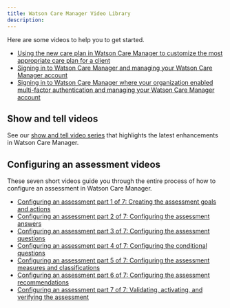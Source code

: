 ```yaml
---
title: Watson Care Manager Video Library
description: 
---
```


<PageDescription>

Here are some videos to help you to get started.

</PageDescription>

* [Using the new care plan in Watson Care Manager to customize the most appropriate care plan for a client](https://mediacenter.ibm.com/media/Using%20the%20new%20care%20plan%20in%20Watson%20Care%20Manager%20to%20customize%20the%20most%20appropriate%20care%20plan%20for%20a%20client./1_socf5boe)
* [Signing in to Watson Care Manager and managing your Watson Care Manager account](https://mediacenter.ibm.com/media/Signing+in+to+IBM+Watson+Care+Manager+and+managing+your+Watson+Care+Manager+account/1_iorm7m0t)
* [Signing in to Watson Care Manager where your organization enabled multi-factor authentication and managing your Watson Care Manager account](https://mediacenter.ibm.com/media/Signing+in+to+IBM+Watson+Care+Manager+where+your+organization+enabled+multi-factor+authentication+and+managing+your+Watson+Care+Manager+account/1_h4mz2z6l)

## Show and tell videos

See our [show and tell video series](https://www.ibm.com/support/pages/node/6343209) that highlights the latest enhancements in Watson Care Manager.

## Configuring an assessment videos


These seven short videos guide you through the entire process of how to configure an assessment in Watson Care Manager.

* [Configuring an assessment part 1 of 7: Creating the assessment goals and actions](https://mediacenter.ibm.com/media/t/1_euqnj9lf)
* [Configuring an assessment part 2 of 7: Configuring the assessment answers](https://mediacenter.ibm.com/media/t/1_p4u73ud1)
* [Configuring an assessment part 3 of 7: Configuring the assessment questions](https://mediacenter.ibm.com/media/t/1_nqpbvdd9)
* [Configuring an assessment part 4 of 7: Configuring the conditional questions](https://mediacenter.ibm.com/media/t/1_udjwb468)
* [Configuring an assessment part 5 of 7: Configuring the assessment measures and classifications](https://mediacenter.ibm.com/media/t/1_1u6z7k3n)
* [Configuring an assessment part 6 of 7: Configuring the assessment recommendations](https://mediacenter.ibm.com/media/t/1_od1sw25k)
* [Configuring an assessment part 7 of 7: Validating, activating, and verifying the assessment](https://mediacenter.ibm.com/media/t/1_2v22t2zn)

